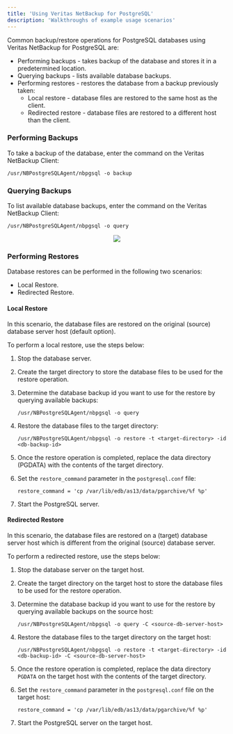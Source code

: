 ```yaml
---
title: 'Using Veritas NetBackup for PostgreSQL'
description: 'Walkthroughs of example usage scenarios'
---
```


Common backup/restore operations for PostgreSQL databases using Veritas NetBackup for PostgreSQL are:
- Performing backups - takes backup of the database and stores it in a predetermined location.
- Querying backups - lists available database backups.
- Performing restores - restores the database from a backup previously taken:
    - Local restore - database files are restored to the same host as the client.
    - Redirected restore - database files are restored to a different host than the client.



### Performing Backups

To take a backup of the database, enter the command on the Veritas NetBackup Client:

`/usr/NBPostgreSQLAgent/nbpgsql -o backup`


### Querying Backups

To list available database backups, enter the command on the Veritas NetBackup Client:

`/usr/NBPostgreSQLAgent/nbpgsql -o query`
<p align="center">
    <img  src="Images/BackupQuery.png">
</p>

### Performing Restores

Database restores can be performed in the following two scenarios:

- Local Restore.
- Redirected Restore.


#### Local Restore

In this scenario, the database files are restored on the original (source) database server host (default 
option). 

To perform a local restore, use the steps below: 

1. Stop the database server.

2. Create the target directory to store the database files to be used for the restore operation.

3. Determine the database backup id you want to use for the restore by querying available backups:

	`/usr/NBPostgreSQLAgent/nbpgsql -o query`

4. Restore the database files to the target directory:

    `/usr/NBPostgreSQLAgent/nbpgsql -o restore -t <target-directory> -id <db-backup-id>`

5. Once the restore operation is completed, replace the data directory (PGDATA) with the contents 
of the target directory.

6. Set the `restore_command` parameter in the `postgresql.conf` file:
    ```
    restore_command = 'cp /var/lib/edb/as13/data/pgarchive/%f %p'
    ```

7. Start the PostgreSQL server.



#### Redirected Restore

In this scenario, the database files are restored on a (target) database server host which is different from the original (source) database server.

To perform a redirected restore, use the steps below: 

1. Stop the database server on the target host.

2. Create the target directory on the target host to store the database files to be used for the restore operation.

3. Determine the database backup id you want to use for the restore by querying available backups on the source host:

	`/usr/NBPostgreSQLAgent/nbpgsql -o query -C <source-db-server-host>`

4. Restore the database files to the target directory on the target host:

    `/usr/NBPostgreSQLAgent/nbpgsql -o restore -t <target-directory> -id <db-backup-id> -C <source-db-server-host>`

5. Once the restore operation is completed, replace the data directory `PGDATA` on the target host with the contents of the target directory.

6. Set the `restore_command` parameter in the `postgresql.conf` file on the target host:
    ```
    restore_command = 'cp /var/lib/edb/as13/data/pgarchive/%f %p'
    ```

7. Start the PostgreSQL server on the target host.
